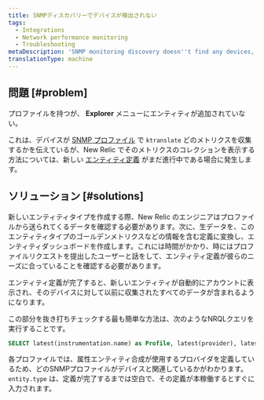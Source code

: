 ```yaml
---
title: SNMPディスカバリーでデバイスが検出されない
tags:
  - Integrations
  - Network performance monitoring
  - Troubleshooting
metaDescription: 'SNMP monitoring discovery doesn''t find any devices, or you didn''t find all of the devices you expected.'
translationType: machine
---
```


## 問題 [#problem]

プロファイルを持つが、 **Explorer** メニューにエンティティが追加されていない。

これは、デバイスが [SNMP プロファイル](https://github.com/kentik/snmp-profiles) で `ktranslate` どのメトリクスを収集するかを伝えているが、New Relic でそのメトリクスのコレクションを表示する方法については、新しい [エンティティ定義](https://github.com/newrelic/entity-definitions) がまだ進行中である場合に発生します。

## ソリューション [#solutions]

新しいエンティティタイプを作成する際、New Relic のエンジニアはプロファイルから送られてくるデータを確認する必要があります。次に、生データを、このエンティティタイプのゴールデンメトリクスなどの情報を含む定義に変換し、エンティティダッシュボードを作成します。これには時間がかかり、時にはプロファイルリクエストを提出したユーザーと話をして、エンティティ定義が彼らのニーズに合っていることを確認する必要があります。

エンティティ定義が完了すると、新しいエンティティが自動的にアカウントに表示され、そのデバイスに対して以前に収集されたすべてのデータが含まれるようになります。

この部分を抜き打ちチェックする最も簡単な方法は、次のようなNRQLクエリを実行することです。

```sql
SELECT latest(instrumentation.name) as Profile, latest(provider), latest(entity.type) as EntityType FROM Metric WHERE instrumentation.name not in ('heartbeat','ktranslate') AND device_name = 'myDevice'
```

各プロファイルでは、属性エンティティ合成が使用するプロバイダを定義しているため、どのSNMPプロファイルがデバイスと関連しているかがわかります。 `entity.type` は、定義が完了するまでは空白で、その定義が本稼働するとすぐに入力されます。
